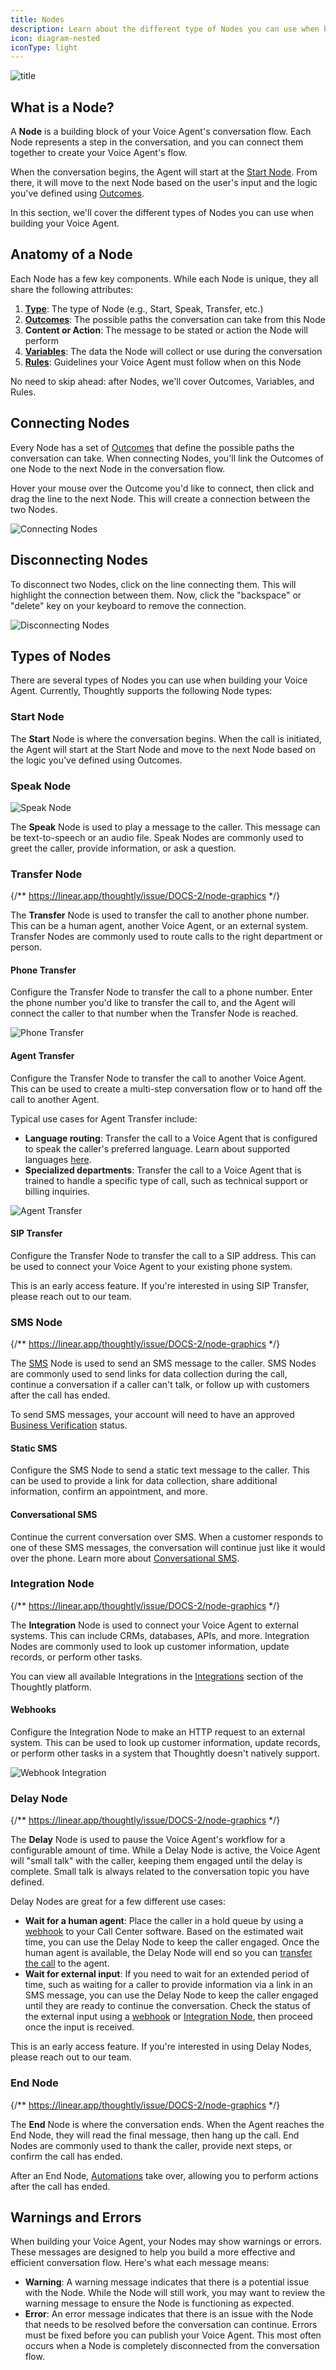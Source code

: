 ```yaml
---
title: Nodes
description: Learn about the different type of Nodes you can use when building your Voice Agent
icon: diagram-nested
iconType: light
---
```


![title](/images/hero/nodes.png)

## What is a Node?

A **Node** is a building block of your Voice Agent's conversation flow. Each Node represents a step in the conversation, and you can connect them together to create your Voice Agent's flow.

When the conversation begins, the Agent will start at the [Start Node](#start-node). From there, it will move to the next Node based on the user's input and the logic you've defined using [Outcomes](/build/agent-builder/outcomes).

In this section, we'll cover the different types of Nodes you can use when building your Voice Agent.

## Anatomy of a Node

Each Node has a few key components. While each Node is unique, they all share the following attributes:

1. **[Type](#types-of-nodes)**: The type of Node (e.g., Start, Speak, Transfer, etc.)
2. **[Outcomes](/build/agent-builder/outcomes)**: The possible paths the conversation can take from this Node
3. **Content or Action**: The message to be stated or action the Node will perform
4. **[Variables](/build/agent-builder/variables)**: The data the Node will collect or use during the conversation
5. **[Rules](/build/agent-builder/training-and-rules)**: Guidelines your Voice Agent must follow when on this Node

<Info>No need to skip ahead: after Nodes, we'll cover Outcomes, Variables, and Rules.</Info>

## Connecting Nodes

Every Node has a set of [Outcomes](/build/agent-builder/outcomes) that define the possible paths the conversation can take. When connecting Nodes, you'll link the Outcomes of one Node to the next Node in the conversation flow.

Hover your mouse over the Outcome you'd like to connect, then click and drag the line to the next Node. This will create a connection between the two Nodes.

![Connecting Nodes](/images/gifs/connecting-nodes.gif)

## Disconnecting Nodes

To disconnect two Nodes, click on the line connecting them. This will highlight the connection between them. Now, click the "backspace" or "delete" key on your keyboard to remove the connection.

![Disconnecting Nodes](/images/gifs/disconnecting-nodes.gif)

## Types of Nodes

There are several types of Nodes you can use when building your Voice Agent. Currently, Thoughtly supports the following Node types:

### <Icon icon="play" iconType="solid" /> Start Node

The **Start** Node is where the conversation begins. When the call is initiated, the Agent will start at the Start Node and move to the next Node based on the logic you've defined using Outcomes.

### <Icon icon="waveform" iconType="solid" /> Speak Node

![Speak Node](/images/ui/speak-node.png)

The **Speak** Node is used to play a message to the caller. This message can be text-to-speech or an audio file. Speak Nodes are commonly used to greet the caller, provide information, or ask a question.

### <Icon icon="arrows-left-right" iconType="solid" /> Transfer Node

{/** https://linear.app/thoughtly/issue/DOCS-2/node-graphics */}

The **Transfer** Node is used to transfer the call to another phone number. This can be a human agent, another Voice Agent, or an external system. Transfer Nodes are commonly used to route calls to the right department or person.

#### Phone Transfer

Configure the Transfer Node to transfer the call to a phone number. Enter the phone number you'd like to transfer the call to, and the Agent will connect the caller to that number when the Transfer Node is reached.

![Phone Transfer](/images/ui/phone-transfer.png)

#### Agent Transfer

Configure the Transfer Node to transfer the call to another Voice Agent. This can be used to create a multi-step conversation flow or to hand off the call to another Agent.

Typical use cases for Agent Transfer include:

- **Language routing**: Transfer the call to a Voice Agent that is configured to speak the caller's preferred language. Learn about supported languages [here](/resources/faq#what-languages-does-thoughtly-support).
- **Specialized departments**: Transfer the call to a Voice Agent that is trained to handle a specific type of call, such as technical support or billing inquiries.

![Agent Transfer](/images/ui/agent-transfer.png)

#### SIP Transfer

Configure the Transfer Node to transfer the call to a SIP address. This can be used to connect your Voice Agent to your existing phone system.

<Note>This is an early access feature. If you're interested in using SIP Transfer, please reach out to our team.</Note>

### <Icon icon="messages" iconType="solid" /> SMS Node

{/** https://linear.app/thoughtly/issue/DOCS-2/node-graphics */}

The [SMS](/deploy/sms) Node is used to send an SMS message to the caller. SMS Nodes are commonly used to send links for data collection during the call, continue a conversation if a caller can't talk, or follow up with customers after the call has ended.

<Note>To send SMS messages, your account will need to have an approved [Business Verification](/platform/teams/verification) status.</Note>

#### Static SMS

Configure the SMS Node to send a static text message to the caller. This can be used to provide a link for data collection, share additional information, confirm an appointment, and more.

#### Conversational SMS

Continue the current conversation over SMS. When a customer responds to one of these SMS messages, the conversation will continue just like it would over the phone. Learn more about [Conversational SMS](/deploy/sms).

### <Icon icon="link" iconType="solid" /> Integration Node

{/** https://linear.app/thoughtly/issue/DOCS-2/node-graphics */}

The **Integration** Node is used to connect your Voice Agent to external systems. This can include CRMs, databases, APIs, and more. Integration Nodes are commonly used to look up customer information, update records, or perform other tasks.

You can view all available Integrations in the [Integrations](/integrations) section of the Thoughtly platform.

#### Webhooks

Configure the Integration Node to make an HTTP request to an external system. This can be used to look up customer information, update records, or perform other tasks in a system that Thoughtly doesn't natively support.

![Webhook Integration](/images/hero/api-node.png)

### <Icon icon="clock" iconType="solid" /> Delay Node

{/** https://linear.app/thoughtly/issue/DOCS-2/node-graphics */}

The **Delay** Node is used to pause the Voice Agent's workflow for a configurable amount of time. While a Delay Node is active, the Voice Agent will "small talk" with the caller, keeping them engaged until the delay is complete. Small talk is always related to the conversation topic you have defined.

Delay Nodes are great for a few different use cases:

- **Wait for a human agent**: Place the caller in a hold queue by using a [webhook](#webhooks) to your Call Center software. Based on the estimated wait time, you can use the Delay Node to keep the caller engaged. Once the human agent is available, the Delay Node will end so you can [transfer the call](#transfer-node) to the agent.
- **Wait for external input**: If you need to wait for an extended period of time, such as waiting for a caller to provide information via a link in an SMS message, you can use the Delay Node to keep the caller engaged until they are ready to continue the conversation. Check the status of the external input using a [webhook](#webhooks) or [Integration Node](#integration-node), then proceed once the input is received.

<Note>This is an early access feature. If you're interested in using Delay Nodes, please reach out to our team.</Note>

### <Icon icon="stop" iconType="solid" /> End Node

{/** https://linear.app/thoughtly/issue/DOCS-2/node-graphics */}

The **End** Node is where the conversation ends. When the Agent reaches the End Node, they will read the final message, then hang up the call. End Nodes are commonly used to thank the caller, provide next steps, or confirm the call has ended.

After an End Node, [Automations](/build/automations/overview) take over, allowing you to perform actions after the call has ended.

## Warnings and Errors

When building your Voice Agent, your Nodes may show warnings or errors. These messages are designed to help you build a more effective and efficient conversation flow. Here's what each message means:

- **Warning**: A warning message indicates that there is a potential issue with the Node. While the Node will still work, you may want to review the warning message to ensure the Node is functioning as expected.
- **Error**: An error message indicates that there is an issue with the Node that needs to be resolved before the conversation can continue. Errors must be fixed before you can publish your Voice Agent. This most often occurs when a Node is completely disconnected from the conversation flow.


<NextSection
	title="Outcomes"
	icon="split"
	href="/build/agent-builder/outcomes"
	description="Learn how to use Outcomes to define the logic of your Voice Agent's conversation flow ->"
/>

